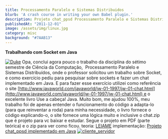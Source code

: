 ```yaml
---
title: Processamento Paralelo e Sistemas Distribuidos
blurb: 'A crash course in writing your own Babel plugin.'
description: Projeto chat_ppsd Processamento Paralelo e Sistemas Distribuidos
publishedAt: "2011-12-01"
image: /assets/img/linux.jpg
category: misc
background: "#7AAB13"
---
```


**Trabalhando com Socket em Java**

[![](assets/img/duke256.png "Duke")](assets/img/duke256.png) Opa, conclui agora pouco o trabalho da disciplina do sétimo semestre de Ciência da Computação,  Processamento Paralelo e Sistemas Distribuídos, onde o professor solicitou um trabalho sobre Socket, e como exercício pediu para pesquisar sobre sockets e fazer um chat implementado em Java. E para fazer esse exercício utilizei como referência o site [http://www.javaworld.com/javaworld/jw-01-1997/jw-01-chat.html](http://www.javaworld.com/javaworld/jw-01-1997/jw-01-chat.html) e o excelente livro Use a cabeça! Java. Muito bom, me ajudou 100%, meu trabalho foi de apenas entender o funcionamento do código a adapta-lo (para que reinventar a roda) para minha necessidade, o livro fornece o código explicando-o, o site fornece uma lógica muito e inclusive o chat.zip que é projeto para vc baixar e estudar. Segue o projeto em PDF (parte teórica) e o zip para ver como ficou. teoria: [LEIAME](http://tgmarinho.files.wordpress.com/2012/04/leiame.pdf) implementação: [Projeto chat\_ppsd implementado em Java](https://github.com/tgmarinho/chat-rmi-d70) [![](assets/img/cliente_servidor.png "cliente_servidor")](assets/img/cliente_servidor.png)

